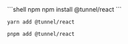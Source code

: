 <CodeGroup>
  ```shell npm
  npm install @tunnel/react
  ```

  ```shell yarn
  yarn add @tunnel/react
  ```

  ```shell pnpm
  pnpm add @tunnel/react
  ```
</CodeGroup>